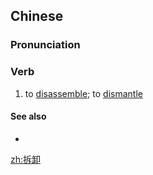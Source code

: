 ==Chinese==
{{zh-forms}}

===Pronunciation===
{{zh-pron
|m=chāixiè
|c=caak3 se3
|cat=v
}}

===Verb===
{{zh-verb}}

# to [[disassemble]]; to [[dismantle]]

====See also====
* {{zh-l|拆開}}

[[zh:拆卸]]
